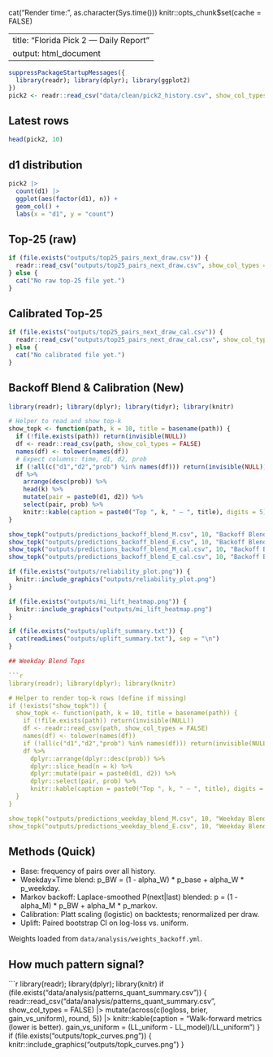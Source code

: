cat("Render time: ", as.character(Sys.time()))
knitr::opts_chunk$set(cache = FALSE)

---
title: "Florida Pick 2 — Daily Report"
output: html_document
---

```r
suppressPackageStartupMessages({
  library(readr); library(dplyr); library(ggplot2)
})
pick2 <- readr::read_csv("data/clean/pick2_history.csv", show_col_types = FALSE)
```

## Latest rows
```r
head(pick2, 10)
```

## d1 distribution
```r
pick2 |>
  count(d1) |>
  ggplot(aes(factor(d1), n)) +
  geom_col() +
  labs(x = "d1", y = "count")
```

## Top-25 (raw)
```r
if (file.exists("outputs/top25_pairs_next_draw.csv")) {
  readr::read_csv("outputs/top25_pairs_next_draw.csv", show_col_types = FALSE) |> head(10)
} else {
  cat("No raw top-25 file yet.")
}
```

## Calibrated Top-25
```r
if (file.exists("outputs/top25_pairs_next_draw_cal.csv")) {
  readr::read_csv("outputs/top25_pairs_next_draw_cal.csv", show_col_types = FALSE) |> head(10)
} else {
  cat("No calibrated file yet.")
}
```

## Backoff Blend & Calibration (New)

```r
library(readr); library(dplyr); library(tidyr); library(knitr)

# Helper to read and show top-k
show_topk <- function(path, k = 10, title = basename(path)) {
  if (!file.exists(path)) return(invisible(NULL))
  df <- readr::read_csv(path, show_col_types = FALSE)
  names(df) <- tolower(names(df))
  # Expect columns: time, d1, d2, prob
  if (!all(c("d1","d2","prob") %in% names(df))) return(invisible(NULL))
  df %>%
    arrange(desc(prob)) %>%
    head(k) %>%
    mutate(pair = paste0(d1, d2)) %>%
    select(pair, prob) %>%
    knitr::kable(caption = paste0("Top ", k, " — ", title), digits = 5)
}

show_topk("outputs/predictions_backoff_blend_M.csv", 10, "Backoff Blend (Morning)")
show_topk("outputs/predictions_backoff_blend_E.csv", 10, "Backoff Blend (Evening)")
show_topk("outputs/predictions_backoff_blend_M_cal.csv", 10, "Backoff Blend Calibrated (Morning)")
show_topk("outputs/predictions_backoff_blend_E_cal.csv", 10, "Backoff Blend Calibrated (Evening)")

if (file.exists("outputs/reliability_plot.png")) {
  knitr::include_graphics("outputs/reliability_plot.png")
}

if (file.exists("outputs/mi_lift_heatmap.png")) {
  knitr::include_graphics("outputs/mi_lift_heatmap.png")
}

if (file.exists("outputs/uplift_summary.txt")) {
  cat(readLines("outputs/uplift_summary.txt"), sep = "\n")
}

## Weekday Blend Tops

```r
library(readr); library(dplyr); library(knitr)

# Helper to render top-k rows (define if missing)
if (!exists("show_topk")) {
  show_topk <- function(path, k = 10, title = basename(path)) {
    if (!file.exists(path)) return(invisible(NULL))
    df <- readr::read_csv(path, show_col_types = FALSE)
    names(df) <- tolower(names(df))
    if (!all(c("d1","d2","prob") %in% names(df))) return(invisible(NULL))
    df %>%
      dplyr::arrange(dplyr::desc(prob)) %>%
      dplyr::slice_head(n = k) %>%
      dplyr::mutate(pair = paste0(d1, d2)) %>%
      dplyr::select(pair, prob) %>%
      knitr::kable(caption = paste0("Top ", k, " — ", title), digits = 5)
  }
}

show_topk("outputs/predictions_weekday_blend_M.csv", 10, "Weekday Blend (Morning)")
show_topk("outputs/predictions_weekday_blend_E.csv", 10, "Weekday Blend (Evening)")
```

## Methods (Quick)

- Base: frequency of pairs over all history.
- Weekday×Time blend: p_BW = (1 - alpha_W) * p_base + alpha_W * p_weekday.
- Markov backoff: Laplace-smoothed P(next|last) blended: p = (1 - alpha_M) * p_BW + alpha_M * p_markov.
- Calibration: Platt scaling (logistic) on backtests; renormalized per draw.
- Uplift: Paired bootstrap CI on log-loss vs. uniform.

Weights loaded from `data/analysis/weights_backoff.yml`.

## How much pattern signal?

```r
library(readr); library(dplyr); library(knitr)
if (file.exists("data/analysis/patterns_quant_summary.csv")) {
  readr::read_csv("data/analysis/patterns_quant_summary.csv", show_col_types = FALSE) |>
    mutate(across(c(logloss, brier, gain_vs_uniform), round, 5)) |>
    knitr::kable(caption = "Walk-forward metrics (lower is better). gain_vs_uniform = (LL_uniform - LL_model)/LL_uniform")
}
if (file.exists("outputs/topk_curves.png")) {
  knitr::include_graphics("outputs/topk_curves.png")
}
